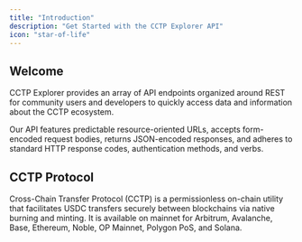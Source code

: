```yaml
---
title: "Introduction"
description: "Get Started with the CCTP Explorer API"
icon: "star-of-life"
---
```


## Welcome

CCTP Explorer provides an array of API endpoints organized around REST for community users and developers to quickly access data and information about the CCTP ecosystem.

Our API features predictable resource-oriented URLs, accepts form-encoded request bodies, returns JSON-encoded responses, and adheres to standard HTTP response codes, authentication methods, and verbs.

## CCTP Protocol

Cross-Chain Transfer Protocol (CCTP) is a permissionless on-chain utility that facilitates USDC transfers securely between blockchains via native burning and minting. It is available on mainnet for Arbitrum, Avalanche, Base, Ethereum, Noble, OP Mainnet, Polygon PoS, and Solana.
